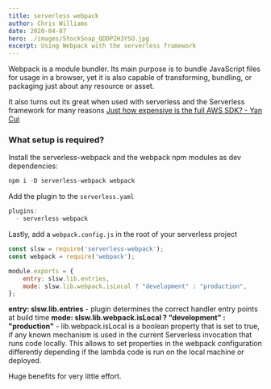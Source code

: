```yaml
---
title: serverless webpack
author: Chris Williams
date: 2020-04-07
hero: ./images/StockSnap_QDDPZH3YSO.jpg
excerpt: Using Webpack with the serverless framework
---
```


Webpack is a module bundler. Its main purpose is to bundle JavaScript files for usage in a browser, yet it is
also capable of transforming, bundling, or packaging just about any resource or asset.

It also turns out its great when used with serverless and the Serverless framework for many reasons
[Just how expensive is the full AWS SDK? - Yan Cui](https://theburningmonk.com/2019/03/just-how-expensive-is-the-full-aws-sdk/)

### What setup is required?

Install the serverless-webpack and the webpack npm modules as dev dependencies:

```js
npm i -D serverless-webpack webpack
```

Add the plugin to the ```serverless.yaml```

```js
plugins:
  - serverless-webpack
```

Lastly, add a ```webpack.config.js``` in the root of your serverless project

```js
const slsw = require('serverless-webpack');
const webpack = require('webpack');

module.exports = {
    entry: slsw.lib.entries,
    mode: slsw.lib.webpack.isLocal ? "development" : "production",
};
```

**entry: slsw.lib.entries** - plugin determines the correct handler entry points at build time
**mode: slsw.lib.webpack.isLocal ? "development" : "production"** - lib.webpack.isLocal is a boolean
property that is set to true, if any known mechanism is used in the current Serverless invocation that runs code
locally.
This allows to set properties in the webpack configuration differently depending if the lambda code is run on the local machine or deployed.

Huge benefits for very little effort.